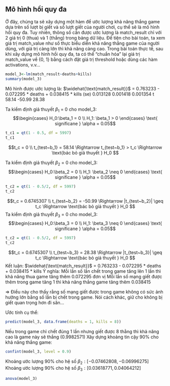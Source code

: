## Mô hình hồi quy đa
Ở đây, chúng ta sẽ xây dựng một hàm để ước lượng khả năng thắng game dựa trên số lượt bị giết và số lượt giết của người chơi, cụ thể sẽ là mô hình hồi quy đa. Tuy nhiên, thông số cần được ước lượng là match_result chỉ với 2 giá trị 0 (thua) và 1 (thắng) trong bảng dữ liệu. Để tiện cho bài toán, ta xem giá trị match_value như số thực biểu diễn khả năng thắng game của người dùng, với giá trị càng lớn thì khả năng càng cao. Trong bài toán thực tế, sau khi xây dựng mô hình hồi quy đa, ta có thể "chuẩn hóa" lại giá trị match_value về {0, 1} bằng cách đặt giá trị threshold hoặc dùng các hàm activations, v.v...
```R
model_3<-lm(match_result~deaths+kills)
summary(model_3)
```
Mô hình được ước lượng là:
$\widehat{\text{match_result}}$ = 0.763233 - 0.072295 * deaths + 0.038415 * kills
(se)   0.013128   0.001418  0.001354
t   58.14   -50.99   28.38   

Ta kiểm định giả thuyết $\beta_1$ = 0 cho model_3:
$$\begin{cases}
H_0:\beta_1 = 0 \\ 
H_1: \beta_1 > 0
\end{cases} \text{ significane } \alpha = 0.05$$
```R
t_c1 = qt(1 - 0.5, df = 5997)
t_c1
```
$$t_c = 0 \\
t_{test~b_1} = 58.14 \Rightarrow t_{test~b_1} > t_c \Rightarrow \text{bác bỏ giả thuyết } H_0
$$

Ta kiểm định giả thuyết $\beta_2$ = 0 cho model_3:
$$\begin{cases}
H_0:\beta_2 = 0 \\ 
H_1: \beta_2 \neq 0
\end{cases} \text{ significane } \alpha = 0.05$$
```R
t_c2 = qt(1 - 0.5/2, df = 5997)
t_c2
```
$$t_c = 0.6745307 \\
t_{test~b_2} = -50.99 \Rightarrow |t_{test~b_2}| \geq t_c \Rightarrow \text{bác bỏ giả thuyết } H_0
$$
Ta kiểm định giả thuyết $\beta_3$ = 0 cho model_3:
$$\begin{cases}
H_0:\beta_3 = 0 \\ 
H_1: \beta_3 \neq 0
\end{cases} \text{ significane } \alpha = 0.05$$
```R
t_c2 = qt(1 - 0.5/2, df = 5997)
t_c2
```
$$t_c = 0.6745307 \\
t_{test~b_3} = 28.38 \Rightarrow |t_{test~b_3}| \geq t_c \Rightarrow \text{bác bỏ giả thuyết } H_0
$$
Kết luận:
$\widehat{\text{match_result}}$ = 0.763233 - 0.072295 * deaths + 0.038415 * kills
Ý nghĩa:
Mỗi lần số lần chết trong game tăng lên 1 lần thì khả năng thua game tăng thêm 0.072295 đơn vị
Mỗi lần số mạng giết được thêm trong game tăng 1 thì khả năng thắng game tăng thêm 0.038415

$\Rightarrow$ Điều này cho thấy rằng số mạng giết được trong game không có sức ảnh hưởng lớn bằng số lần bị chết trong game. Nói cách khác, giữ cho không bị giết quan trọng hơn đi săn...

Ước tính cụ thể:
```R
predict(model_3, data.frame(deaths = 1, kills = 8))
```
Nếu trong game chỉ chết đúng 1 lần nhưng giết được 8 thằng thì khả năng cao là game này sẽ thắng (0.9982571)
Xây dựng khoảng tin cậy 90% cho khả năng thắng game:
```R
confint(model_3, level = 0.9)
```
Khoảng ước lượng 90% cho hệ số $\beta_2:[-0.07462808, -0.06996275]$
Khoảng ước lượng 90% cho hệ số $\beta_3:[0.03618771, 0.04064212]$

```R
anova(model_3)
```
